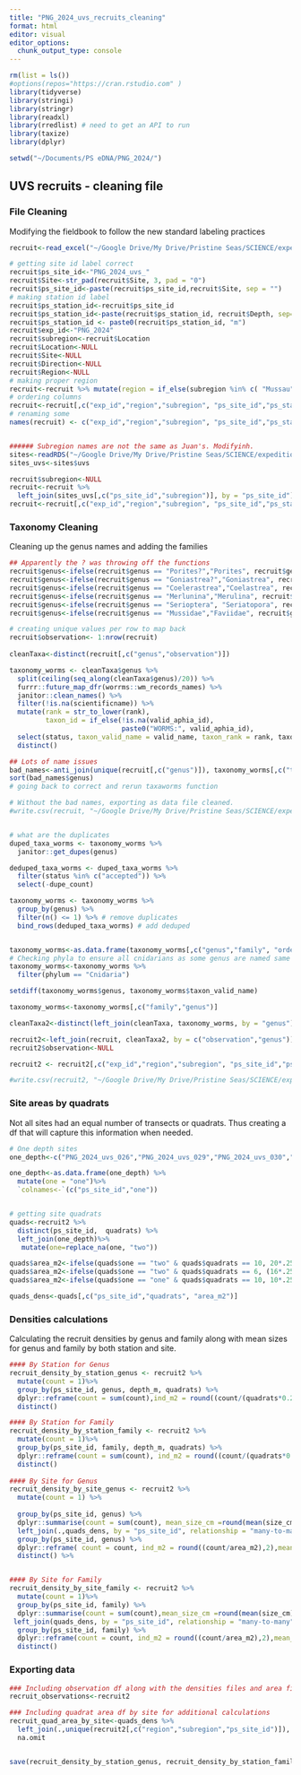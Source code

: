 ```yaml
---
title: "PNG_2024_uvs_recruits_cleaning"
format: html
editor: visual
editor_options: 
  chunk_output_type: console
---
```


```r

rm(list = ls())
#options(repos="https://cran.rstudio.com" )
library(tidyverse)
library(stringi)
library(stringr)
library(readxl)
library(rredlist) # need to get an API to run
library(taxize)
library(dplyr)

setwd("~/Documents/PS eDNA/PNG_2024/")
```

## UVS recruits - cleaning file

### File Cleaning

Modifying the fieldbook to follow the new standard labeling practices

```r
recruit<-read_excel("~/Google Drive/My Drive/Pristine Seas/SCIENCE/expeditions/PNG-2024/data/primary/raw/benthos/PNG_2024_recruits_fieldsheet_MT.xlsx", sheet = 1)

# getting site id label correct
recruit$ps_site_id<-"PNG_2024_uvs_"
recruit$Site<-str_pad(recruit$Site, 3, pad = "0")
recruit$ps_site_id<-paste(recruit$ps_site_id,recruit$Site, sep = "")
# making station id label
recruit$ps_station_id<-recruit$ps_site_id
recruit$ps_station_id<-paste(recruit$ps_station_id, recruit$Depth, sep="_")
recruit$ps_station_id <- paste0(recruit$ps_station_id, "m")
recruit$exp_id<-"PNG_2024"
recruit$subregion<-recruit$Location
recruit$Location<-NULL
recruit$Site<-NULL
recruit$Direction<-NULL
recruit$Region<-NULL
# making proper region
recruit<-recruit %>% mutate(region = if_else(subregion %in% c( "Mussau", "Emirau","Tench"),"Murat", "Lovongai"))
# ordering columns
recruit<-recruit[,c("exp_id","region","subregion", "ps_site_id","ps_station_id", "Transect","Depth", "Quadrats","Genus","Size_cm", "Observer" )]
# renaming some
names(recruit) <- c("exp_id","region","subregion", "ps_site_id","ps_station_id", "transect","depth_m","quadrats", "genus","size_cm", "observer" )


###### Subregion names are not the same as Juan's. Modifyinh.
sites<-readRDS("~/Google Drive/My Drive/Pristine Seas/SCIENCE/expeditions/PNG-2024/data/primary/processed/sites.rds")
sites_uvs<-sites$uvs

recruit$subregion<-NULL
recruit<-recruit %>%
  left_join(sites_uvs[,c("ps_site_id","subregion")], by = "ps_site_id")
recruit<-recruit[,c("exp_id","region","subregion", "ps_site_id","ps_station_id", "transect","depth_m","quadrats", "genus","size_cm", "observer" )]


```

### Taxonomy Cleaning

Cleaning up the genus names and adding the families

```r
## Apparently the ? was throwing off the functions
recruit$genus<-ifelse(recruit$genus == "Porites?","Porites", recruit$genus)
recruit$genus<-ifelse(recruit$genus == "Goniastrea?","Goniastrea", recruit$genus)
recruit$genus<-ifelse(recruit$genus == "Coelerastrea","Coelastrea", recruit$genus)
recruit$genus<-ifelse(recruit$genus == "Merlunina","Merulina", recruit$genus)
recruit$genus<-ifelse(recruit$genus == "Serioptera", "Seriatopora", recruit$genus)
recruit$genus<-ifelse(recruit$genus == "Mussidae","Faviidae", recruit$genus)

# creating unique values per row to map back
recruit$observation<- 1:nrow(recruit) 
  
cleanTaxa<-distinct(recruit[,c("genus","observation")])

taxonomy_worms <- cleanTaxa$genus %>% 
  split(ceiling(seq_along(cleanTaxa$genus)/20)) %>% 
  furrr::future_map_dfr(worrms::wm_records_names) %>% 
  janitor::clean_names() %>% 
  filter(!is.na(scientificname)) %>% 
  mutate(rank = str_to_lower(rank),
         taxon_id = if_else(!is.na(valid_aphia_id),
                            paste0("WORMS:", valid_aphia_id),                        NA_character_)) %>% 
  select(status, taxon_valid_name = valid_name, taxon_rank = rank, taxon_id, taxon_authority = valid_authority, kingdom, phylum, class, order, family, genus) %>% 
  distinct()

## Lots of name issues
bad_names<-anti_join(unique(recruit[,c("genus")]), taxonomy_worms[,c("taxon_valid_name")], by = c("genus" ="taxon_valid_name"))
sort(bad_names$genus)
# going back to correct and rerun taxaworms function

# Without the bad names, exporting as data file cleaned.
#write.csv(recruit, "~/Google Drive/My Drive/Pristine Seas/SCIENCE/expeditions/PNG-2024/data/primary/raw/benthos/Updated_PNG_2024_recruits_fieldsheet.csv", row.names = F)


# what are the duplicates
duped_taxa_worms <- taxonomy_worms %>% 
  janitor::get_dupes(genus) 

deduped_taxa_worms <- duped_taxa_worms %>% 
  filter(status %in% c("accepted")) %>% 
  select(-dupe_count)

taxonomy_worms <- taxonomy_worms %>% 
  group_by(genus) %>% 
  filter(n() <= 1) %>% # remove duplicates
  bind_rows(deduped_taxa_worms) # add deduped


taxonomy_worms<-as.data.frame(taxonomy_worms[,c("genus","family", "order","class","phylum", "taxon_valid_name")])
# Checking phyla to ensure all cnidarians as some genus are named same from different groups
taxonomy_worms<-taxonomy_worms %>%
  filter(phylum == "Cnidaria")

setdiff(taxonomy_worms$genus, taxonomy_worms$taxon_valid_name)

taxonomy_worms<-taxonomy_worms[,c("family","genus")]

cleanTaxa2<-distinct(left_join(cleanTaxa, taxonomy_worms, by = "genus"))

recruit2<-left_join(recruit, cleanTaxa2, by = c("observation","genus"))
recruit2$observation<-NULL

recruit2 <- recruit2[,c("exp_id","region","subregion", "ps_site_id","ps_station_id", "transect","depth_m","quadrats","family", "genus","size_cm", "observer" )]

#write.csv(recruit2, "~/Google Drive/My Drive/Pristine Seas/SCIENCE/expeditions/PNG-2024/data/primary/raw/benthos/Updated_PNG_2024_uvs_recruits_fieldsheet.csv", row.names = F)

```

### Site areas by quadrats

Not all sites had an equal number of transects or quadrats. Thus creating a df that will capture this information when needed.

```r

# One depth sites
one_depth<-c("PNG_2024_uvs_026","PNG_2024_uvs_029","PNG_2024_uvs_030","PNG_2024_uvs_031","PNG_2024_uvs_032","PNG_2024_uvs_036","PNG_2024_uvs_037","PNG_2024_uvs_038","PNG_2024_uvs_039","PNG_2024_uvs_040","PNG_2024_uvs_041","PNG_2024_uvs_042")

one_depth<-as.data.frame(one_depth) %>%
  mutate(one = "one")%>%
  `colnames<-`(c("ps_site_id","one"))


# getting site quadrats
quads<-recruit2 %>%
  distinct(ps_site_id,  quadrats) %>%
  left_join(one_depth)%>%
   mutate(one=replace_na(one, "two"))

quads$area_m2<-ifelse(quads$one == "two" & quads$quadrats == 10, 20*.25, quads$quadrats )
quads$area_m2<-ifelse(quads$one == "two" & quads$quadrats == 6, (16*.25), quads$area_m2)
quads$area_m2<-ifelse(quads$one == "one" & quads$quadrats == 10, 10*.25, quads$area_m2)

quads_dens<-quads[,c("ps_site_id","quadrats", "area_m2")]


```

### Densities calculations 

Calculating the recruit densities by genus and family along with mean sizes for genus and family by both station and site.

```r
#### By Station for Genus 
recruit_density_by_station_genus <- recruit2 %>% 
  mutate(count = 1)%>%
  group_by(ps_site_id, genus, depth_m, quadrats) %>%
  dplyr::reframe(count = sum(count),ind_m2 = round((count/(quadrats*0.25)),2), mean_size_cm =mean(size_cm)) %>%
  distinct()

#### By Station for Family 
recruit_density_by_station_family <- recruit2 %>% 
  mutate(count = 1)%>%
  group_by(ps_site_id, family, depth_m, quadrats) %>%
  dplyr::reframe(count = sum(count), ind_m2 = round((count/(quadrats*0.25)),2),mean_size_cm =mean(size_cm)) %>%
  distinct()
  
#### By Site for Genus 
recruit_density_by_site_genus <- recruit2 %>% 
  mutate(count = 1) %>%
  
  group_by(ps_site_id, genus) %>%
  dplyr::summarise(count = sum(count), mean_size_cm =round(mean(size_cm),2)) %>%
  left_join(.,quads_dens, by = "ps_site_id", relationship = "many-to-many") %>%
  group_by(ps_site_id, genus) %>%
  dplyr::reframe( count = count, ind_m2 = round((count/area_m2),2),mean_size_cm =mean_size_cm) %>%
  distinct() %>%


#### By Site for Family
recruit_density_by_site_family <- recruit2 %>% 
  mutate(count = 1)%>%
  group_by(ps_site_id, family) %>%
  dplyr::summarise(count = sum(count),mean_size_cm =round(mean(size_cm),2)) %>%
 left_join(quads_dens, by = "ps_site_id", relationship = "many-to-many") %>%
  group_by(ps_site_id, family) %>%
  dplyr::reframe(count = count, ind_m2 = round((count/area_m2),2),mean_size_cm =mean_size_cm)%>%
  distinct()


```

### Exporting data

```r

### Including observation df along with the densities files and area files
recruit_observations<-recruit2

### Including quadrat area df by site for additional calculations
recruit_quad_area_by_site<-quads_dens %>%
  left_join(.,unique(recruit2[,c("region","subregion","ps_site_id")]), by = "ps_site_id") %>%
  na.omit


save(recruit_density_by_station_genus, recruit_density_by_station_family, recruit_quad_area_by_site, recruit_density_by_site_genus, recruit_density_by_site_family, recruit_observations, file = "~/Google Drive/My Drive/Pristine Seas/SCIENCE/expeditions/PNG-2024/data/primary/processed/recruits/PNG_2024_uvs_recruit.RData")

```
